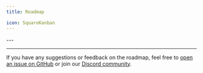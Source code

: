 ```yaml
---
title: Roadmap

icon: SquareKanban
---
```





<RoadmapComponent/>
---
<AchievementsComponent/>

---

If you have any suggestions or feedback on the roadmap, feel free to [open an issue on GitHub](https://github.com/preetsuthar17/HextaUI) or join our [Discord community](https://discord.gg/hG4dkbMcZf).
